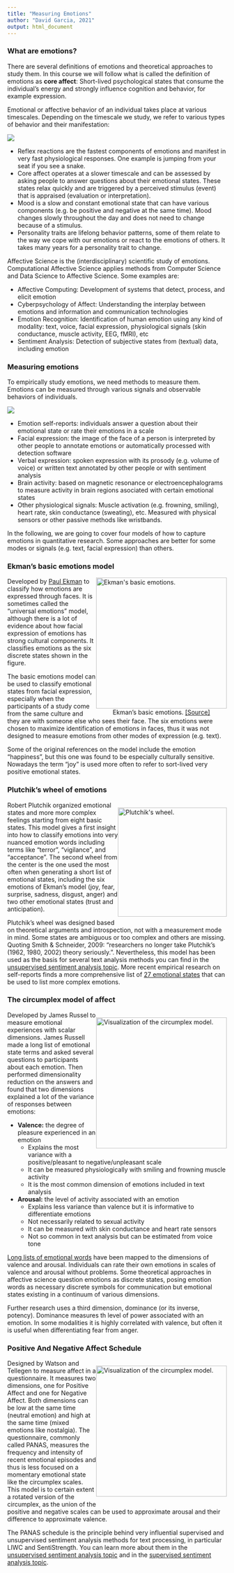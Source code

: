 ```yaml
---
title: "Measuring Emotions"
author: "David Garcia, 2021"
output: html_document
---
```


### What are emotions?

There are several definitions of emotions and theoretical approaches to study them. In this course we will follow what is called the definition of emotions as **core affect**: Short-lived psychological states that consume the individual's energy and strongly influence cognition and behavior, for example expression.

Emotional or affective behavior of an individual takes place at various timescales. Depending on the timescale we study, we refer to various types of behavior and their manifestation:

![](emotionscale.png)

- Reflex reactions are the fastest components of emotions and manifest in very fast physiological responses. One example is jumping from your seat if you see a snake.  
- Core affect operates at a slower timescale and can be assessed by asking people to answer questions about their emotional states. These states relax quickly and are triggered by a perceived stimulus (event) that is appraised (evaluation or interpretation).  
- Mood is a slow and constant emotional state that can have various components (e.g. be positive and negative at the same time). Mood changes slowly throughout the day and does not need to change because of a stimulus.  
- Personality traits are lifelong behavior patterns, some of them relate to the way we cope with our emotions or react to the emotions of others. It takes many years for a personality trait to change.

Affective Science is the (interdisciplinary) scientific study of emotions. Computational Affective Science applies methods from Computer Science and Data Science to Affective Science. Some examples are:

- Affective Computing: Development of systems that detect, process, and elicit emotion  
- Cyberpsychology of Affect: Understanding the interplay between emotions and information and communication technologies 
- Emotion Recognition: Identification of human emotion using any kind of modality: text, voice, facial expression, physiological signals (skin conductance, muscle activity, EEG, fMRI), etc  
- Sentiment Analysis: Detection of subjective states from (textual) data, including emotion

### Measuring emotions

To empirically study emotions, we need methods to measure them. Emotions can be measured through various signals and observable behaviors of individuals.

![](measurement.png)

- Emotion self-reports: individuals answer a question about their emotional state or rate their emotions in a scale  
- Facial expression: the image of the face of a person is interpreted by other people to annotate emotions or automatically processed with detection software  
- Verbal expression: spoken expression with its prosody (e.g. volume of voice) or written text annotated by other people or with sentiment analysis  
- Brain activity: based on magnetic resonance or electroencephalograms to measure activity in brain regions asociated with certain emotional states  
- Other physiological signals: Muscle activation (e.g. frowning, smiling), heart rate, skin conductance (sweating), etc. Measured with physical sensors or other passive methods like wristbands.

In the following, we are going to cover four models of how to capture emotions in quantitative research. Some approaches are better for some modes or signals (e.g. text, facial expression) than others.

### Ekman's basic emotions model
<div style="float:right">
<img src="ekman.png" alt="Ekman's basic emotions." width="300px"/>  
<center>
Ekman's basic emotions. [[Source]](https://cdn.psychologytoday.com/sites/default/files/blogs/65698/2012/05/94863-91386.jpg)
</center>
</div>
Developed by [Paul Ekman](https://psycnet.apa.org/record/1988-04343-001) to classify how emotions are expressed through faces. It is sometimes called the "universal emotions" model, although there is a lot of evidence about how facial expression of emotions has strong cultural components. It classifies emotions as the six discrete states shown in the figure.

The basic emotions model can be used to classify emotional states from facial expression, especially when the participants of a study come from the same culture and they are with someone else who sees their face. The six emotions were chosen to maximize identification of emotions in faces, thus it was not designed to measure emotions from other modes of expression (e.g. text).

Some of the original references on the model include the emotion "happiness", but this one was found to be especially culturally sensitive. Nowadays the term "joy" is used more often to refer to sort-lived very positive emotional states.

### Plutchik's wheel of emotions
<div style="float:right">
<img src="Wheel.png" alt="Plutchik's wheel." width="250px"/>  
</div>
Robert Plutchik organized emotional states and more more complex feelings starting from eight basic states. This model gives a first insight into how to classify emotions into very nuanced emotion words including terms like "terror", "vigilance", and "acceptance". The second wheel from the center is the one used the most often when generating a short list of emotional states, including the six emotions of Ekman's model (joy, fear, surprise, sadness, disgust, anger) and two other emotional states (trust and anticipation).

Plutchik's wheel was designed based on theoretical arguments and introspection, not with a measurement mode in mind. Some states are ambiguous or too complex and others are missing. 
Quoting Smith & Schneider, 2009: "researchers no longer take Plutchik's (1962, 1980, 2002) theory seriously.". Nevertheless, this model has been used as the basis for several text analysis methods you can find in the [unsupervised sentiment analysis topic](https://dgarcia-eu.github.io/SocialDataScience/3_Affect/032_UnsupervisedSentimentAnalysis/UnsupervisedSentimentAnalysis.html). More recent empirical research on self-reports finds a more comprehensive list of [27 emotional states](https://www.pnas.org/content/early/2017/08/30/1702247114) that can be used to list more complex emotions.

### The circumplex model of affect
<div style="float:right">
<img src="circumplex.png" alt="Visualization of the circumplex model." width="300px"/>  
</div>
Developed by James Russel to measure emotional experiences with scalar dimensions. James Russell made a long list of emotional state terms and asked several questions to participants about each emotion. Then performed dimensionality reduction on the answers and found that two dimensions explained a lot of the variance of responses between emotions:

- **Valence:** the degree of pleasure experienced in an emotion  
  - Explains the most variance with a positive/pleasant to negative/unpleasant scale  
  - It can be measured physiologically with smiling and frowning muscle activity  
  - It is the most common dimension of emotions included in text analysis  

- **Arousal:** the level of activity associated with an emotion  
  - Explains less variance than valence but it is informative to differentiate emotions  
  - Not necessarily related to sexual activity
  - It can be measured with skin conductance and heart rate sensors  
  - Not so common in text analysis but can be estimated from voice tone  
  
[Long lists of emotional words](https://link.springer.com/article/10.3758/s13428-012-0314-x) have been mapped to the dimensions of valence and arousal. Individuals can rate their own emotions in scales of valence and arousal without problems. Some theoretical approaches in affective science question emotions as discrete states, posing emotion words as necessary discrete symbols for communication but emotional states existing in a continuum of various dimensions.

Further research uses a third dimension, dominance (or its inverse, potency). Dominance measures th level of power associated with an emotion. In some modalities it is highly correlated with valence, but often it is useful when differentiating fear from anger.
  
### Positive And Negative Affect Schedule
<div style="float:right">
<img src="PANAS2.jpg" alt="Visualization of the circumplex model." width="300px"/>  
</div>
Designed by Watson and Tellegen to measure affect in a questionnaire. It measures two dimensions, one for Positive Affect and one for Negative Affect. Both dimensions can be low at the same time (neutral emotion) and high at the same time (mixed emotions like nostalgia). The questionnaire, commonly called PANAS, measures the frequency and intensity of recent emotional episodes and thus is less focused on a momentary emotional state like the circumplex scales. This model is to certain extent a rotated version of the circumplex, as the union of the positive and negative scales can be used to approximate arousal and their difference to approximate valence.

The PANAS schedule is the principle behind very influential supervised and unsupervised sentiment analysis methods for text processing, in particular LIWC and SentiStrength. You can learn more about them in the [unsupervised sentiment analysis topic](https://dgarcia-eu.github.io/SocialDataScience/3_Affect/032_UnsupervisedSentimentAnalysis/UnsupervisedSentimentAnalysis.html) and in the [supervised sentiment analysis topic](https://dgarcia-eu.github.io/SocialDataScience/3_Affect/034_SupervisedSentimentAnalysis/SupervisedSentimentAnalysis.html).